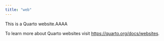 ```yaml
---
title: "web"
---
```


This is a Quarto website.AAAA

To learn more about Quarto websites visit <https://quarto.org/docs/websites>.
